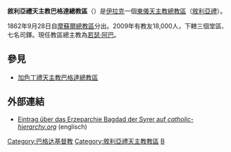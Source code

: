 {{Infobox Roman Catholic diocese
|jurisdiction     = 總教區
|name             = 巴格達
|latin=Archieparchia Babylonensis Syrorum
 |image =
 |caption =
|location = [[伊拉克|伊拉克]]
|territory =
|population = 14,000
|rite = [[敘利亞禮天主教會|敘利亞禮]]
|patron =
|province =
|established = 1832年
|cathedral = 聖若瑟主教座堂
|co-cathedral =
|leadership = 主教 
|website = 
|pope =  
|patriarch= 
|metropolitan =[[若瑟‧阿巴|若瑟‧阿巴]]
|ordinary =
|coadjutor archbishop = 
|coadjutor bishop = 
|auxiliary = 
|emeritus = }}

'''敘利亞禮天主教巴格達總教區'''（{{lang-la|Archieparchia Babylonensis Syrorum}}）是[[伊拉克|伊拉克]]一個[[東儀天主教|東儀天主教]][[總教區|總教區]]（[[敘利亞禮天主教會|敘利亞禮]]）。

1862年9月28日自[[敘利亞禮天主教摩蘇爾總教區|摩蘇爾總教區]]分出。2009年有教友18,000人，下轄三個堂區、七名司鐸。現任教區總主教為[[若瑟‧阿巴|若瑟‧阿巴]]。

== 參見 ==
* [[加色丁禮天主教巴格達總教區|加色丁禮天主教巴格達總教區]]

== 外部連結 ==
* [http://www.catholic-hierarchy.org/diocese/dbgsy.html Eintrag über das Erzeparchie Bagdad der Syrer auf ''catholic-hierarchy.org''] {{Wayback|url=http://www.catholic-hierarchy.org/diocese/dbgsy.html |date=20130420194220 }} (englisch)

{{伊拉克天主教教區}}
{{敘利亞禮天主教會教區}}

[[Category:巴格达基督教|Category:巴格达基督教]]
[[Category:敘利亞禮天主教教區|Category:敘利亞禮天主教教區]]
[[Category:伊拉克天主教教區|B]]